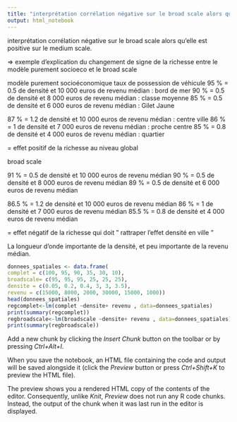 ```yaml
---
title: "interprétation corrélation négative sur le broad scale alors qu'elle est positive sur le medium scale."
output: html_notebook
---
```


interprétation corrélation négative sur le broad scale alors qu'elle est positive sur le medium scale.

=> 
exemple d'explication du changement de signe de la richesse entre le modèle purement socioeco et le broad scale

modèle purement socioéconomique 
taux de possession de véhicule
95 % = 0.5 de densité et    10 000 euros de revenu médian : bord de mer
90 % = 0.5 de densité  et    8 000 euros de revenu médian : classe moyenne
85 % = 0.5 de densité  et    6 000 euros de revenu médian : Gilet Jaune

87 % = 1.2 de densité et  10 000 euros de revenu médian  : centre ville
86 % = 1   de densité et    7 000 euros de revenu médian : proche centre
85 %  = 0.8 de densité et   4 000 euros de revenu médian : quartier

= effet positif de la richesse au niveau global


broad scale 

91 % = 0.5 de densité et 10 000 euros de revenu médian
90 % = 0.5 de densité  et    8 000 euros de revenu médian
89 % = 0.5 de densité  et 6 000 euros de revenu médian

86.5 % = 1.2 de densité et  10 000 euros de revenu médian
86 % = 1   de densité et    7 000 euros de revenu médian
85.5 %  = 0.8 de densité et 4 000 euros de revenu médian

= effet négatif de la richesse qui doit " rattraper l'effet densité en ville "

La longueur d'onde importante de la densité, et peu importante de la revenu médian.


```r
donnees_spatiales <- data.frame(
complet = c(100, 95, 90, 35, 30, 10),
broadscale= c(95, 95, 95, 25, 25, 25),
densite = c(0.05, 0.2, 0.4, 3, 3, 3.5),
revenu = c(15000, 8000, 2000, 30000, 15000, 1000))
head(donnees_spatiales)
regcomplet<-lm(complet ~densite+ revenu , data=donnees_spatiales)
print(summary(regcomplet))
regbroadscale<-lm(broadscale ~densite+ revenu , data=donnees_spatiales)
print(summary(regbroadscale))
```

Add a new chunk by clicking the *Insert Chunk* button on the toolbar or by pressing *Ctrl+Alt+I*.

When you save the notebook, an HTML file containing the code and output will be saved alongside it (click the *Preview* button or press *Ctrl+Shift+K* to preview the HTML file).

The preview shows you a rendered HTML copy of the contents of the editor. Consequently, unlike *Knit*, *Preview* does not run any R code chunks. Instead, the output of the chunk when it was last run in the editor is displayed.
